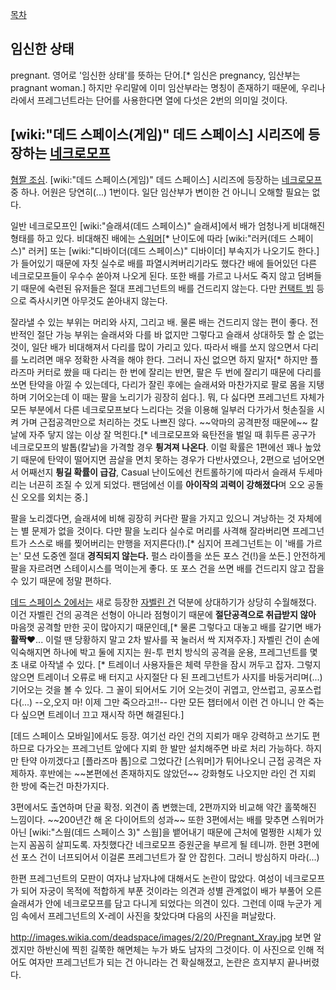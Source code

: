 [[목차]]
== 임신한 상태 ==
pregnant. 영어로 '임신한 상태'를 뜻하는 단어.[* 임신은 pregnancy, 임산부는 pragnant woman.] 하지만 우리말에 이미 임산부라는 명칭이 존재하기 때문에, 우리나라에서 프레그넌트라는 단어를 사용한다면 열에 다섯은 2번의 의미일 것이다.


== [wiki:"데드 스페이스(게임)" 데드 스페이스] 시리즈에 등장하는 [[네크로모프]] ==
[http://images.wikia.com/deadspace/images/a/ab/Pregnant_DS2.jpg 혐짤 조심].
[wiki:"데드 스페이스(게임)" 데드 스페이스] 시리즈에 등장하는 [[네크로모프]] 중 하나. 어원은 당연히(...) 1번이다. 일단 임산부가 변이한 건 아니니 오해할 필요는 없다.

일반 네크로모프인 [wiki:"슬래셔(데드 스페이스)" 슬래셔]에서 배가 엄청나게 비대해진 형태를 하고 있다. 비대해진 배에는 [[스워머]][* 난이도에 따라 [wiki:"러커(데드 스페이스)" 러커] 또는 [wiki:"디바이더(데드 스페이스)" 디바이더] 부속지가 나오기도 한다.]가 들어있기 때문에 자칫 실수로 배를 파열시켜버리기라도 했다간 배에 들어있던 다른 네크로모프들이 우수수 쏟아져 나오게 된다. 또한 배를 가르고 나서도 죽지 않고 덤벼들기 때문에 숙련된 유저들은 절대 프레그넌트의 배를 건드리지 않는다. 다만 [[컨택트 빔]] 등으로 즉사시키면 아무것도 쏟아내지 않는다.

잘라낼 수 있는 부위는 머리와 사지, 그리고 배. 물론 배는 건드리지 않는 편이 좋다. 전반적인 절단 가능 부위는 슬래셔와 다를 바 없지만 그렇다고 슬래셔 상대하듯 할 순 없는 것이, 일단 배가 비대해져서 다리를 많이 가리고 있다. 따라서 배를 쏘지 않으면서 다리를 노리려면 매우 정확한 사격을 해야 한다. 그러니 자신 없으면 하지 말자[* 하지만 플라즈마 커터로 쐈을 때 다리는 한 번에 잘리는 반면, 팔은 두 번에 잘리기 때문에 다리를 쏘면 탄약을 아낄 수 있는데다, 다리가 잘린 후에는 슬래셔와 마찬가지로 팔로 몸을 지탱하며 기어오는데 이 때는 팔을 노리기가 굉장히 쉽다.]. 뭐, 다 싫다면 프레그넌트 자체가 모든 부분에서 다른 네크로모프보다 느리다는 것을 이용해 일부러 다가가서 헛손질을 시켜 가며 근접공격만으로 처리하는 것도 나쁘진 않다. ~~악마의 공격판정 때문에~~ 칼날에 자주 닿지 않는 이상 잘 먹힌다.[* 네크로모프와 육탄전을 벌일 때 휘두른 공구가 네크로모프의 발톱(칼날)을 가격할 경우 '''튕겨져 나온다'''. 이럴 확률은 1편에선 꽤나 높았기 때문에 탄약이 떨어지면 끔살을 면치 못하는 경우가 다반사였으나, 2편으로 넘어오면서 어째선지 '''튕길 확률이 급감''', Casual 난이도에선 컨트롤하기에 따라서 슬래셔 두세마리는 너끈히 조질 수 있게 되었다. 팬덤에선 이를 '''아이작의 괴력이 강해졌다'''며 오오 공돌신 오오를 외치는 중.] 

팔을 노리겠다면, 슬래셔에 비해 굉장히 커다란 팔을 가지고 있으니 겨낭하는 것 자체에는 별 문제가 없을 것이다. 다만 팔을 노리다 실수로 머리를 사격해 잘라버리면 프레그넌트가 스스로 배를 찢어버리는 만행을 저지른다(!).[* 심지어 프레그넌트는 이 '배를 가르는' 모션 도중엔 절대 '''경직되지 않는다.''' 펄스 라이플을 쏘든 포스 건(!)을 쏘든.] 안전하게 팔을 자르려면 스테이시스를 먹이는게 좋다. 또 포스 건을 쓰면 배를 건드리지 않고 잡을 수 있기 때문에 정말 편하다.

[[데드 스페이스 2]]에서는 새로 등장한 [[자벨린 건]] 덕분에 상대하기가 상당히 수월해졌다. 이건 자벨린 건의 공격은 선형이 아니라 점형이기 때문에 '''절단공격으로 취급받지 않아''' 마음껏 공격할 만한 곳이 많아지기 때문인데,[* 물론 그렇다고 대놓고 배를 갈기면 배가 '''활짝♥'''... 이럴 땐 당황하지 말고 2차 발사를 꾹 눌러서 싹 지져주자.] 자벨린 건이 손에 익숙해지면 하나에 박고 둘에 지지는 원-투 펀치 방식의 공격을 운용, 프레그넌트를 몇 초 내로 아작낼 수 있다. [* 트레이너 사용자들은 체력 무한을 잠시 꺼두고 잡자. 그렇지 않으면 트레이너 오류로 배 터지고 사지절단 다 된 프레그넌트가 사지를 바둥거리며(...) 기어오는 것을 볼 수 있다. 그 꼴이 되어서도 기어 오는것이 귀엽고, 안쓰럽고, 공포스럽다(...) --오,오지 마! 이제 그만 죽으라고!!-- 다만 모든 챕터에서 이런 건 아니니 안 죽는다 싶으면 트레이너 끄고 재시작 하면 해결된다.]

[데드 스페이스 모바일]에서도 등장. 여기선 라인 건의 지뢰가 매우 강력하고 쓰기도 편하므로 다가오는 프레그넌트 앞에다 지뢰 한 발만 설치해주면 바로 처리 가능하다. 하지만 탄약 아끼겠다고 [플라즈마 톱]으로 그었다간 [스워머]가 튀어나오니 근접 공격은 자제하자. 후반에는 ~~본편에선 존재하지도 않았던~~ 강화형도 나오지만 라인 건 지뢰 한 방에 죽는건 마찬가지다.

3편에서도 출연하며 단골 확정. 외견이 좀 변했는데, 2편까지와 비교해 약간 홀쭉해진 느낌이다. ~~200년간 해 온 다이어트의 성과~~ 또한 3편에서는 배를 맞추면 스워머가 아닌 [wiki:"스웜(데드 스페이스 3)" 스웜]을 뱉어내기 때문에 근처에 멀쩡한 시체가 있는지 꼼꼼히 살피도록. 자칫했다간 네크로모프 증원군을 부르게 될 테니까. 한편 3편에선 포스 건이 너프되어서 이걸론 프레그넌트가 잘 안 잡힌다. 그러니 방심하지 마라(...)

한편 프레그넌트의 모판이 여자냐 남자냐에 대해서도 논란이 많았다. 여성이 네크로모프가 되어 자궁이 목적에 적합하게 부푼 것이라는 의견과 성별 관계없이 배가 부풀어 오른 슬래셔가 안에 네크로모프를 담고 다니게 되었다는 의견이 있다. 그런데 이때 누군가 게임 속에서 프레그넌트의 X-레이 사진을 찾았다며 다음의 사진을 퍼날랐다.

http://images.wikia.com/deadspace/images/2/20/Pregnant_Xray.jpg
보면 알겠지만 하반신에 찍힌 길쭉한 해면체는 누가 봐도 남자의 그것이다. 이 사진으로 인해 적어도 여자만 프레그넌트가 되는 건 아니라는 건 확실해졌고, 논란은 흐지부지 끝나버렸다.
